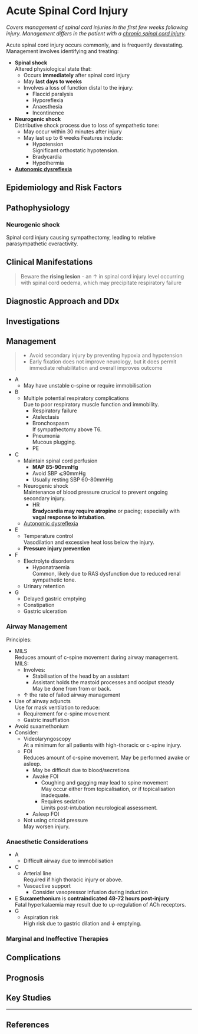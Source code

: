 # Acute Spinal Cord Injury


*Covers management of spinal cord injuries in the first few weeks following injury. Management differs in the patient with a [chronic spinal cord injury](/management/cns/chronic-spine.md).*

Acute spinal cord injury occurs commonly, and is frequently devastating. Management involves identifying and treating:

* **Spinal shock**\
Altered physiological state that:
	* Occurs **immediately** after spinal cord injury
	* May **last days to weeks**
	* Involves a loss of function distal to the injury:
		* Flaccid paralysis
		* Hyporeflexia
		* Anaesthesia
		* Incontinence
* **Neurogenic shock**\
Distributive shock process due to loss of sympathetic tone:
	* May occur within 30 minutes after injury
	* May last up to 6 weeks
	Features include:
		* Hypotension\
		Significant orthostatic hypotension.
		* Bradycardia
		* Hypothermia
* **[Autonomic dysreflexia](/management/cns/autonomic-dysreflexia.md)**\


## Epidemiology and Risk Factors

## Pathophysiology

### Neurogenic shock

Spinal cord injury causing sympathectomy, leading to relative parasympathetic overactivity.

## Clinical Manifestations

> Beware the **rising lesion** - an ↑ in spinal cord injury level occurring with spinal cord oedema, which may precipitate respiratory failure

## Diagnostic Approach and DDx

## Investigations

## Management

> * Avoid secondary injury by preventing hypoxia and hypotension
> * Early fixation does not improve neurology, but it does permit immediate rehabilitation and overall improves outcome

* A
	* May have unstable c-spine or require immobilisation
* B
	* Multiple potential respiratory complications\
	Due to poor respiratory muscle function and immobility.
		* Respiratory failure
		* Atelectasis
		* Bronchospasm\
		If sympathectomy above T6.
		* Pneumonia\
		Mucous plugging.
		* PE
* C
	* Maintain spinal cord perfusion\
		* **MAP 85-90mmHg**
		* Avoid SBP ⩽90mmHg
		* Usually resting SBP 60-80mmHg
	* Neurogenic shock\
	Maintenance of blood pressure crucical to prevent ongoing secondary injury.
		* HR\
		**Bradycardia may require atropine** or pacing; especially with **vagal response to intubation**.
	* [Autonomic dysreflexia](/management/cns/autonomic-dysreflexia.md)
* E
	* Temperature control\
	Vasodilation and excessive heat loss below the injury.
	* **Pressure injury prevention**
* F
	* Electrolyte disorders\
		* Hyponatraemia\
		Common, likely due to RAS dysfunction due to reduced renal sympathetic tone.
	* Urinary retention
* G
	* Delayed gastric emptying
	* Constipation
	* Gastric ulceration

### Airway Management

Principles:

* MILS\
Reduces amount of c-spine movement during airway management. MILS:
	* Involves:
		* Stabilisation of the head by an assistant
		* Assistant holds the mastoid processes and occiput steady\
		May be done from from or back.
	* ↑ the rate of failed airway management
* Use of airway adjuncts\
Use for mask ventilation to reduce:
	* Requirement for c-spine movement
	* Gastric insufflation
* Avoid suxamethonium
* Consider:
	* Videolaryngoscopy\
	At a minimum for all patients with high-thoracic or c-spine injury.
	* FOI\
	Reduces amount of c-spine movement. May be performed awake or asleep.
		* May be difficult due to blood/secretions
		* Awake FOI
			* Coughing and gagging may lead to spine movement\
			May occur either from topicalisation, or if topicalisation inadequate.
			* Requires sedation\
			Limits post-intubation neurological assessment.
		* Asleep FOI
	* Not using cricoid pressure\
	May worsen injury.

### Anaesthetic Considerations

* A
	* Difficult airway due to immobilisation
* C
	* Arterial line\
	Required if high thoracic injury or above.
	* Vasoactive support
		* Consider vasopressor infusion during induction
* E
	**Suxamethonium** is **contraindicated 48-72 hours post-injury**\
	Fatal hyperkalaemia may result due to up-regulation of ACh receptors.
* G
	* Aspiration risk\
	High risk due to gastric dilation and ↓ emptying.

### Marginal and Ineffective Therapies

## Complications

## Prognosis

## Key Studies


---

## References

